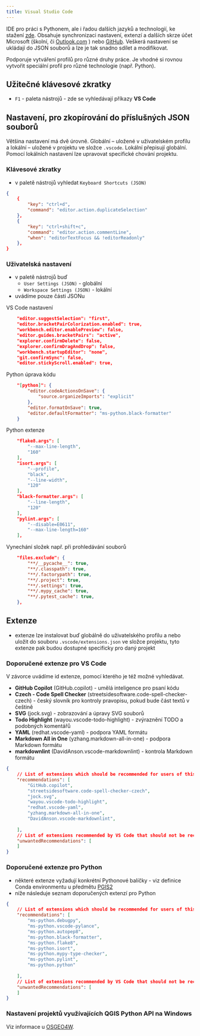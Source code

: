 ```yaml
---
title: Visual Studio Code
---
```


IDE pro práci s Pythonem, ale i řadou dalších jazyků a technologií, ke stažení [zde](https://code.visualstudio.com/). 
Obsahuje synchronizaci nastavení, extenzí a dalších skrze účet Microsoft (školní, či [Outlook.com](https://code.visualstudio.com/) ) nebo [GitHub](https://github.com). Veškerá nastavení se ukládají do JSON souborů a lze je tak snadno sdílet a modifikovat.

Podporuje vytváření profilů pro různé druhy práce. Je vhodné si rovnou vytvořit speciální profil pro různé technologie (např. Python).

## Užitečné klávesové zkratky

- `F1` - paleta nástrojů - zde se vyhledávají příkazy **VS Code**

## Nastavení, pro zkopírování do příslušných **JSON** souborů

Většina nastavení má dvě úrovně. Globální -- uložené v uživatelském profilu a lokální -- uložené v projektu ve složce `.vscode`. Lokální přepisují globální. Pomocí lokálních nastavení lze upravovat specifické chování projektu.

### Klávesové zkratky

- v paletě nástrojů vyhledat `Keyboard Shortcuts (JSON)`

```json
{
    {
        "key": "ctrl+d",
        "command": "editor.action.duplicateSelection"
    },
    {
        "key": "ctrl+shift+c",
        "command": "editor.action.commentLine",
        "when": "editorTextFocus && !editorReadonly"
    },
}
```

### Uživatelská nastavení

- v paletě nástrojů buď
  - `User Settings (JSON)` - globální 
  - `Workspace Settings (JSON)` - lokální
- uvádíme pouze části JSONu

VS Code nastavení
```json
    "editor.suggestSelection": "first",
    "editor.bracketPairColorization.enabled": true,
    "workbench.editor.enablePreview": false,
    "editor.guides.bracketPairs": "active",
    "explorer.confirmDelete": false,
    "explorer.confirmDragAndDrop": false,
    "workbench.startupEditor": "none",
    "git.confirmSync": false,
    "editor.stickyScroll.enabled": true,
```

Python úprava kódu
```json
    "[python]": {
        "editor.codeActionsOnSave": {
            "source.organizeImports": "explicit"
        },
        "editor.formatOnSave": true,
        "editor.defaultFormatter": "ms-python.black-formatter"
    }
```

Python extenze
```json
    "flake8.args": [
        "--max-line-length",
        "160"
    ],
    "isort.args": [
        "--profile",
        "black",
        "--line-width",
        "120"
    ],
    "black-formatter.args": [
        "--line-length",
        "120"
    ],
    "pylint.args": [
        "--disable=E0611",
        "--max-line-length=160"
    ],
```

Vynechání složek např. při prohledávání souborů 
```json
    "files.exclude": {
        "**/__pycache__": true,
        "**/.classpath": true,
        "**/.factorypath": true,
        "**/.project": true,
        "**/.settings": true,
        "**/.mypy_cache": true,
        "**/.pytest_cache": true,
    },
```

## Extenze

- extenze lze instalovat buď globálně do uživatelského profilu a nebo uložit do souboru `.vscode/extensions.json` ve složce projektu, tyto extenze pak budou dostupné specificky pro daný projekt

### Doporučené extenze pro VS Code

V závorce uvádíme id extenze, pomocí kterého je též možné vyhledávat.

- **GitHub Copilot** (GitHub.copilot) - umělá inteligence pro psaní kódu
- **Czech - Code Spell Checker** (streetsidesoftware.code-spell-checker-czech) - český slovník pro kontroly pravopisu, pokud bude část textů v češtině
- **SVG** (jock.svg) - zobrazování a úpravy SVG souborů
- **Todo Highlight** (wayou.vscode-todo-highlight) - zvýraznění TODO a podobných komentářů
- **YAML** (redhat.vscode-yaml) - podpora YAML formátu
- **Markdown All in One** (yzhang.markdown-all-in-one) - podpora Markdown formátu
- **markdownlint** (DavidAnson.vscode-markdownlint) - kontrola Markdown formátu

```json
{
	// List of extensions which should be recommended for users of this workspace.
	"recommendations": [
		"GitHub.copilot",
		"streetsidesoftware.code-spell-checker-czech",
		"jock.svg",
		"wayou.vscode-todo-highlight",
		"redhat.vscode-yaml",
		"yzhang.markdown-all-in-one",
		"DavidAnson.vscode-markdownlint",
		
	],
	// List of extensions recommended by VS Code that should not be recommended for users of this workspace.
	"unwantedRecommendations": [
	]
}
```

### Doporučené extenze pro Python

- některé extenze vyžadují konkrétní Pythonové balíčky - viz definice Conda environmentu u předmětu [PGIS2](../subjects/pgis2.qmd)
- níže následuje seznam doporučených extenzí pro Python
  
```json
{
	// List of extensions which should be recommended for users of this workspace.
	"recommendations": [
		"ms-python.debugpy",
		"ms-python.vscode-pylance",
		"ms-python.autopep8",
		"ms-python.black-formatter",
		"ms-python.flake8",
		"ms-python.isort",
		"ms-python.mypy-type-checker",
		"ms-python.pylint",
		"ms-python.python"
		
	],
	// List of extensions recommended by VS Code that should not be recommended for users of this workspace.
	"unwantedRecommendations": [
	]
}
```
### Nastavení projektů využívajících QGIS Python API na Windows

Viz informace u [OSGEO4W](osgeo4w.qmd##nastavení-python-prostředí-ve-visual-studiu-code-pro-python-i-qgis-python-api).